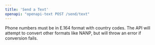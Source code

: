 ```yaml
---
title: 'Send a Text'
openapi: "openapi-text POST /send/text"
---
```

<Warning>
Phone numbers must be in E.164 format with country codes. The API will attempt to convert other formats like NANP, but will throw an error if conversion fails.
</Warning>
